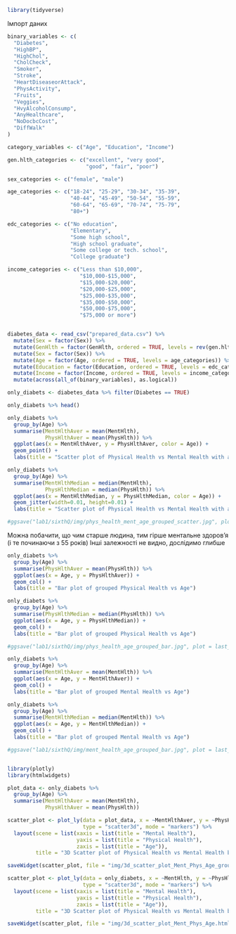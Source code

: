 ```r
library(tidyverse)
```
Імпорт даних
```r
binary_variables <- c(
  "Diabetes",
  "HighBP", 
  "HighChol", 
  "CholCheck", 
  "Smoker", 
  "Stroke", 
  "HeartDiseaseorAttack", 
  "PhysActivity", 
  "Fruits", 
  "Veggies",
  "HvyAlcoholConsump",
  "AnyHealthcare",
  "NoDocbcCost",
  "DiffWalk"
)

category_variables <- c("Age", "Education", "Income")

gen.hlth_categories <- c("excellent", "very good",
                         "good", "fair", "poor")

sex_categories <- c("female", "male")

age_categories <- c("18-24", "25-29", "30-34", "35-39",
                    "40-44", "45-49", "50-54", "55-59",
                    "60-64", "65-69", "70-74", "75-79",
                    "80+")

edc_categories <- c("No education", 
                    "Elementary", 
                    "Some high school", 
                    "High school graduate", 
                    "Some college or tech. school", 
                    "College graduate")

income_categories <- c("Less than $10,000",
                       "$10,000-$15,000",
                       "$15,000-$20,000",
                       "$20,000-$25,000",
                       "$25,000-$35,000",
                       "$35,000-$50,000",
                       "$50,000-$75,000",
                       "$75,000 or more")


diabetes_data <- read_csv("prepared_data.csv") %>%
  mutate(Sex = factor(Sex)) %>%
  mutate(GenHlth = factor(GenHlth, ordered = TRUE, levels = rev(gen.hlth_categories))) %>%
  mutate(Sex = factor(Sex)) %>%
  mutate(Age = factor(Age, ordered = TRUE, levels = age_categories)) %>%
  mutate(Education = factor(Education, ordered = TRUE, levels = edc_categories)) %>%
  mutate(Income = factor(Income, ordered = TRUE, levels = income_categories)) %>%
  mutate(across(all_of(binary_variables), as.logical))

only_diabets <- diabetes_data %>% filter(Diabetes == TRUE)
```

```r
only_diabets %>% head()
```

```r
only_diabets %>%
  group_by(Age) %>%
  summarise(MentHlthAver = mean(MentHlth),
            PhysHlthAver = mean(PhysHlth)) %>%
  ggplot(aes(x = MentHlthAver, y = PhysHlthAver, color = Age)) + 
  geom_point() +
  labs(title = "Scatter plot of Physical Health vs Mental Health with age-based colors")

only_diabets %>%
  group_by(Age) %>%
  summarise(MentHlthMedian = median(MentHlth),
            PhysHlthMedian = median(PhysHlth)) %>%
  ggplot(aes(x = MentHlthMedian, y = PhysHlthMedian, color = Age)) + 
  geom_jitter(width=0.01, height=0.01) +
  labs(title = "Scatter plot of Physical Health vs Mental Health with age-based colors")

#ggsave("lab1/sixthQ/img/phys_health_ment_age_grouped_scatter.jpg", plot = last_plot(), width = 8, height = 6, dpi = 300)
```
Можна побачити, що чим старше людина, тим гірше ментальне здоров'я (і те починаючи з 55 років)
Інші залежності не видно, дослідимо глибше
```r
only_diabets %>%
  group_by(Age) %>%
  summarise(PhysHlthAver = mean(PhysHlth)) %>%
  ggplot(aes(x = Age, y = PhysHlthAver)) +
  geom_col() +
  labs(title = "Bar plot of grouped Physical Health vs Age")

only_diabets %>%
  group_by(Age) %>%
  summarise(PhysHlthMedian = median(PhysHlth)) %>%
  ggplot(aes(x = Age, y = PhysHlthMedian)) +
  geom_col() +
  labs(title = "Bar plot of grouped Physical Health vs Age")

#ggsave("lab1/sixthQ/img/phys_health_age_grouped_bar.jpg", plot = last_plot(), width = 8, height = 6, dpi = 300)
```
```r
only_diabets %>%
  group_by(Age) %>%
  summarise(MentHlthAver = mean(MentHlth)) %>%
  ggplot(aes(x = Age, y = MentHlthAver)) +
  geom_col() +
  labs(title = "Bar plot of grouped Mental Health vs Age")

only_diabets %>%
  group_by(Age) %>%
  summarise(MentHlthMedian = median(MentHlth)) %>%
  ggplot(aes(x = Age, y = MentHlthMedian)) +
  geom_col() +
  labs(title = "Bar plot of grouped Mental Health vs Age")

#ggsave("lab1/sixthQ/img/ment_health_age_grouped_bar.jpg", plot = last_plot(), width = 8, height = 6, dpi = 300)
```
```r



```


```r
library(plotly)
library(htmlwidgets)

plot_data <- only_diabets %>%
  group_by(Age) %>%
  summarise(MentHlthAver = mean(MentHlth),
            PhysHlthAver = mean(PhysHlth))

scatter_plot <- plot_ly(data = plot_data, x = ~MentHlthAver, y = ~PhysHlthAver, z = ~Age, color = ~Age,
                        type = "scatter3d", mode = "markers") %>%
  layout(scene = list(xaxis = list(title = "Mental Health"),
                      yaxis = list(title = "Physical Health"),
                      zaxis = list(title = "Age")),
         title = "3D Scatter plot of Physical Health vs Mental Health by Age Grouped")

saveWidget(scatter_plot, file = "img/3d_scatter_plot_Ment_Phys_Age_grouped.html")

scatter_plot <- plot_ly(data = only_diabets, x = ~MentHlth, y = ~PhysHlth, z = ~Age, color = ~Age,
                        type = "scatter3d", mode = "markers") %>%
  layout(scene = list(xaxis = list(title = "Mental Health"),
                      yaxis = list(title = "Physical Health"),
                      zaxis = list(title = "Age")),
         title = "3D Scatter plot of Physical Health vs Mental Health by Age")

saveWidget(scatter_plot, file = "img/3d_scatter_plot_Ment_Phys_Age.html")
```



